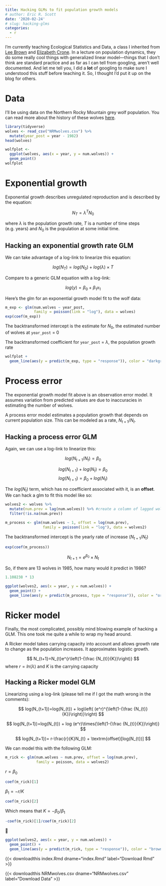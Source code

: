 ```yaml
---
title: Hacking GLMs to fit population growth models
# author: Eric R. Scott
date: '2020-02-24'
# slug: hacking-glms
categories:
  - r
---
```


I'm currently teaching Ecological Statistics and Data, a class I inherited from [Lee Brown](http://ase.tufts.edu/biology/labs/crone/cronies) and [Elizabeth Crone](https://ase.tufts.edu/biology/faculty/crone/).
In a lecture on population dynamics, they do some really cool things with generalized linear model---things that I don't think are standard practice and as far as I can tell from googling, aren't well documented.
And let me tell you, I did a **lot** of googling to make sure I understood this stuff before teaching it.
So, I thought I'd put it up on the blog for others.

# Data

I'll be using data on the Northern Rocky Mountain grey wolf population.
You can read more about the history of these wolves [here](https://www.justice.gov/enrd/northern-rocky-mountain-gray-wolves).

```r
library(tidyverse)
wolves <- read_csv("NRMwolves.csv") %>%
  mutate(year_post = year - 1982) 
head(wolves)
```

```r
wolfplot <-
  ggplot(wolves, aes(x = year, y = num.wolves)) +
  geom_point() 
wolfplot
```

# Exponential growth

Exponential growth describes unregulated reproduction and is described by the equation:

$$
N_{T} = \lambda^TN_0
$$

where $\lambda$ is the population growth rate, $T$ is a number of time steps (e.g. years) and $N_0$ is the population at some initial time.

## Hacking an exponential growth rate GLM

We can take advantage of a log-link to linearize this equation:

$$
log(N_T) = log(N_0) + log(\lambda)\times T
$$

Compare to a generic GLM equation with a log-link:

$$
log(y)= \beta_0 + \beta_1x_1
$$

Here's the glm for an exponential growth model fit to the wolf data:

```r
m_exp <- glm(num.wolves ~ year_post, 
             family = poisson(link = "log"), data = wolves)
exp(coef(m_exp))
```

The backtransformed intercept is the estimate for $N_0$, the estimated number of wolves at `year_post` = 0

The backtransformed coefficient for `year_post` = $\lambda$, the population growth rate

```r
wolfplot +
  geom_line(aes(y = predict(m_exp, type = "response")), color = "darkgreen")
```

# Process error

The exponential growth model fit above is an observation error model.
It assumes variation from predicted values are due to inaccuracies in estimating the number of wolves.

A process error model estimates a population growth that depends on current population size.
This can be modeled as a rate, $N_{t+1}/N_{t}$.

## Hacking a process error GLM

Again, we can use a log-link to linearize this:

$$
log(N_{t+1}/N_{t}) = \beta_0
$$

$$
log(N_{t+1}) +log(N_{t}) = \beta_0
$$ $$
log(N_{t+1}) = \beta_0 + log(N_{t})
$$

The $log(N_t)$ term, which has no coefficient associated with it, is an **offset**.
We can hack a glm to fit this model like so:

```r
wolves2 <- wolves %>%
  mutate(num.prev = lag(num.wolves)) %>% #create a column of lagged wolf numbers
  filter(!is.na(num.prev))

m_process <- glm(num.wolves ~ 1, offset = log(num.prev),
                 family = poisson(link = "log"), data = wolves2)
```

The backtransformed intercept is the yearly rate of increase ($N_{t+1}/N_t$)

```r
exp(coef(m_process))
```

$$
N_{t+1} = e^{\beta_0} \times N_{t}
$$

So, if there are 13 wolves in 1985, how many would it predict in 1986?

```r
1.108238 * 13
```

```r
ggplot(wolves2, aes(x = year, y = num.wolves)) +
  geom_point() +
  geom_line(aes(y = predict(m_process, type = "response")), color = "orange")
```

# Ricker model

Finally, the most complicated, possibly mind blowing example of hacking a GLM.
This one took me quite a while to wrap my head around.

A Ricker model takes carrying capacity into account and allows growth rate to change as the population increases.
It approximates logistic growth.

$$
N_{t+1}=N_{t}e^{r\left(1-{\frac {N_{t}}{K}}\right)}
$$ where $r = ln(\lambda)$ and $K$ is the carrying capacity

## Hacking a Ricker model GLM

Linearizing using a log-link (please tell me if I got the math wrong in the comments):

$$
log(N_{t+1})=log(N_{t}) + log\left( (e^r)^{\left(1-{\frac {N_{t}}{K}}\right)}\right)
$$

$$
log(N_{t+1})=log(N_{t}) + log (e^r)\times{\left(1-{\frac {N_{t}}{K}}\right)}
$$

$$
log(N_{t+1})= r-\frac{r}{K}N_{t} + \textrm{offset}[log(N_{t})]
$$

We can model this with the following GLM:

```r
m_rick <- glm(num.wolves ~ num.prev, offset = log(num.prev),
              family = poisson, data = wolves2)
```

$r = \beta_0$

```r
coef(m_rick)[1]
```

$\beta_1 = -r/K$

```r
coef(m_rick)[2]
```

Which means that $K = -\beta_0/\beta_1$

```r
-coef(m_rick)[1]/coef(m_rick)[2]
```

🤯

```r
ggplot(wolves2, aes(x = year, y = num.wolves)) +
  geom_point() +
  geom_line(aes(y = predict(m_rick, type = "response")), color = "brown")
```

{{< downloadthis index.Rmd dname="index.Rmd" label="Download Rmd" >}}

{{< downloadthis NRMwolves.csv dname="NRMwolves.csv" label="Download Data" >}}

